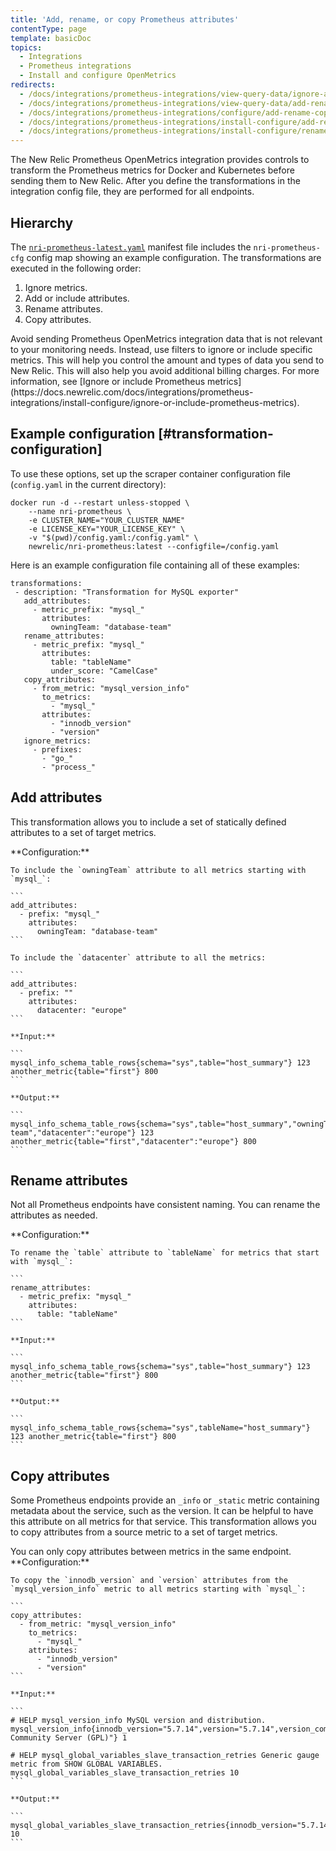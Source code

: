 ```yaml
---
title: 'Add, rename, or copy Prometheus attributes'
contentType: page
template: basicDoc
topics:
  - Integrations
  - Prometheus integrations
  - Install and configure OpenMetrics
redirects:
  - /docs/integrations/prometheus-integrations/view-query-data/ignore-add-rename-copy-prometheus-metrics
  - /docs/integrations/prometheus-integrations/view-query-data/add-rename-copy-prometheus-attributes
  - /docs/integrations/prometheus-integrations/configure/add-rename-copy-prometheus-attributes
  - /docs/integrations/prometheus-integrations/install-configure/add-rename-copy-prometheus-attributes
  - /docs/integrations/prometheus-integrations/install-configure/rename-or-copy-prometheus-attributes
---
```


The New Relic Prometheus OpenMetrics integration provides controls to transform the Prometheus metrics for Docker and Kubernetes before sending them to New Relic. After you define the transformations in the integration config file, they are performed for all endpoints.

## Hierarchy

The [`nri-prometheus-latest.yaml`](https://download.newrelic.com/infrastructure_agent/integrations/kubernetes/nri-prometheus-latest.yaml) manifest file includes the `nri-prometheus-cfg` config map showing an example configuration. The transformations are executed in the following order:

1. Ignore metrics.
2. Add or include attributes.
3. Rename attributes.
4. Copy attributes.

<Callout variant="important">
  Avoid sending Prometheus OpenMetrics integration data that is not relevant to your monitoring needs. Instead, use filters to ignore or include specific metrics. This will help you control the amount and types of data you send to New Relic. This will also help you avoid additional billing charges. For more information, see [Ignore or include Prometheus metrics](https://docs.newrelic.com/docs/integrations/prometheus-integrations/install-configure/ignore-or-include-prometheus-metrics).
</Callout>

## Example configuration [#transformation-configuration]

To use these options, set up the scraper container configuration file (`config.yaml` in the current directory):

```
docker run -d --restart unless-stopped \
    --name nri-prometheus \
    -e CLUSTER_NAME="YOUR_CLUSTER_NAME"
    -e LICENSE_KEY="YOUR_LICENSE_KEY" \
    -v "$(pwd)/config.yaml:/config.yaml" \
    newrelic/nri-prometheus:latest --configfile=/config.yaml
```

Here is an example configuration file containing all of these examples:

```
transformations:
 - description: "Transformation for MySQL exporter"
   add_attributes:
     - metric_prefix: "mysql_"
       attributes:
         owningTeam: "database-team"
   rename_attributes:
     - metric_prefix: "mysql_"
       attributes:
         table: "tableName"
         under_score: "CamelCase"
   copy_attributes:
     - from_metric: "mysql_version_info"
       to_metrics:
         - "mysql_"
       attributes:
         - "innodb_version"
         - "version"
   ignore_metrics:
     - prefixes:
       - "go_"
       - "process_"
```

## Add attributes

This transformation allows you to include a set of statically defined attributes to a set of target metrics.

<CollapserGroup>
  <Collapser
    id="example-copy"
    title="Add attributes"
  >
    **Configuration:**

    To include the `owningTeam` attribute to all metrics starting with `mysql_`:

    ```
    add_attributes:
      - prefix: "mysql_"
        attributes: 
          owningTeam: "database-team"
    ```

    To include the `datacenter` attribute to all the metrics:

    ```
    add_attributes:
      - prefix: ""
        attributes: 
          datacenter: "europe"
    ```

    **Input:**

    ```
    mysql_info_schema_table_rows{schema="sys",table="host_summary"} 123 another_metric{table="first"} 800
    ```

    **Output:**

    ```
    mysql_info_schema_table_rows{schema="sys",table="host_summary","owningTeam":"database-team","datacenter":"europe"} 123 another_metric{table="first","datacenter":"europe"} 800
    ```
  </Collapser>
</CollapserGroup>

## Rename attributes

Not all Prometheus endpoints have consistent naming. You can rename the attributes as needed.

<CollapserGroup>
  <Collapser
    id="example-rename"
    title="Rename attributes"
  >
    **Configuration:**

    To rename the `table` attribute to `tableName` for metrics that start with `mysql_`:

    ```
    rename_attributes:
      - metric_prefix: "mysql_" 
        attributes:
          table: "tableName"
    ```

    **Input:**

    ```
    mysql_info_schema_table_rows{schema="sys",table="host_summary"} 123 another_metric{table="first"} 800
    ```

    **Output:**

    ```
    mysql_info_schema_table_rows{schema="sys",tableName="host_summary"} 123 another_metric{table="first"} 800
    ```
  </Collapser>
</CollapserGroup>

## Copy attributes

Some Prometheus endpoints provide an `_info` or `_static` metric containing metadata about the service, such as the version. It can be helpful to have this attribute on all metrics for that service. This transformation allows you to copy attributes from a source metric to a set of target metrics.

<Callout variant="important">
  You can only copy attributes between metrics in the same endpoint.
</Callout>

<CollapserGroup>
  <Collapser
    id="example-copy"
    title="Copy attributes"
  >
    **Configuration:**

    To copy the `innodb_version` and `version` attributes from the `mysql_version_info` metric to all metrics starting with `mysql_`:

    ```
    copy_attributes:
      - from_metric: "mysql_version_info"
        to_metrics:
          - "mysql_" 
        attributes: 
          - "innodb_version"
          - "version"
    ```

    **Input:**

    ```
    # HELP mysql_version_info MySQL version and distribution. mysql_version_info{innodb_version="5.7.14",version="5.7.14",version_comment="MySQL Community Server (GPL)"} 1

    # HELP mysql_global_variables_slave_transaction_retries Generic gauge metric from SHOW GLOBAL VARIABLES. mysql_global_variables_slave_transaction_retries 10
    ```

    **Output:**

    ```
    mysql_global_variables_slave_transaction_retries{innodb_version="5.7.14",version="5.7.14"} 10
    ```
  </Collapser>
</CollapserGroup>
